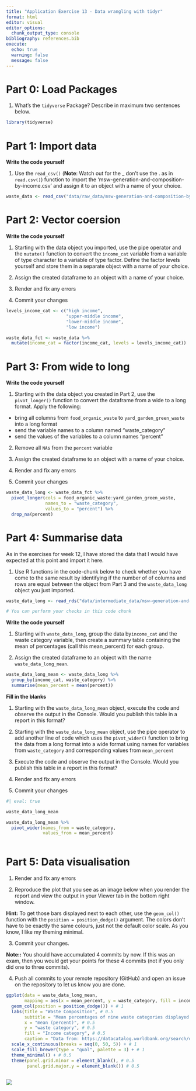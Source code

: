 ```yaml
---
title: "Application Exercise 13 - Data wrangling with tidyr"
format: html
editor: visual
editor_options: 
  chunk_output_type: console
bibliography: references.bib
execute:
  echo: true
  warning: false
  message: false
---
```


# Part 0: Load Packages

1.  What's the `tidyverse` Package? Describe in maximum two sentences below.

```r
library(tidyverse)
```

# Part 1: Import data

**Write the code yourself**

1.  Use the `read_csv()` (**Note**: Watch out for the \_ don't use the . as in `read.csv()`) function to import the 'msw-generation-and-composition-by-income.csv' and assign it to an object with a name of your choice.

```r

waste_data <- read_csv("data/raw_data/msw-generation-and-composition-by-income.csv")

```

# Part 2: Vector coersion

**Write the code yourself**

1.  Starting with the data object you imported, use the pipe operator and the `mutate()` function to convert the `income_cat` variable from a variable of type character to a variable of type factor. Define the factor levels yourself and store them in a separate object with a name of your choice.

2.  Assign the created dataframe to an object with a name of your choice.

3.  Render and fix any errors

4.  Commit your changes

```r

levels_income_cat <- c("high income", 
                       "upper-middle income",
                       "lower-middle income",
                       "low income")

waste_data_fct <- waste_data %>% 
  mutate(income_cat = factor(income_cat, levels = levels_income_cat))

```

# Part 3: From wide to long

**Write the code yourself**

1.  Starting with the data object you created in Part 2, use the `pivot_longer()` function to convert the dataframe from a wide to a long format. Apply the following:

-   bring all columns from `food_organic_waste` to `yard_garden_green_waste` into a long format
-   send the variable names to a column named "waste_category"
-   send the values of the variables to a column names "percent"

2.  Remove all `NA`s from the `percent` variable

3.  Assign the created dataframe to an object with a name of your choice.

4.  Render and fix any errors

5.  Commit your changes

```r

waste_data_long <- waste_data_fct %>% 
  pivot_longer(cols = food_organic_waste:yard_garden_green_waste,
               names_to = "waste_category",
               values_to = "percent") %>% 
  drop_na(percent)
```

# Part 4: Summarise data

As in the exercises for week 12, I have stored the data that I would have expected at this point and import it here.

1.  Use R functions in the code-chunk below to check whether you have come to the same result by identifying if the number of of columns and rows are equal between the object from Part 3 and the `waste_data_long` object you just imported.

```r

waste_data_long <- read_rds("data/intermediate_data/msw-generation-and-composition-by-income-long.rds")

# You can perform your checks in this code chunk

```

**Write the code yourself**

1.  Starting with `waste_data_long`, group the data by`income_cat` and the waste category variable, then create a summary table containing the mean of percentages (call this mean_percent) for each group.

2.  Assign the created dataframe to an object with the name `waste_data_long_mean`.

```r

waste_data_long_mean <- waste_data_long %>% 
  group_by(income_cat, waste_category) %>% 
  summarise(mean_percent = mean(percent)) 

```

**Fill in the blanks**

1.  Starting with the `waste_data_long_mean` object, execute the code and observe the output in the Console. Would you publish this table in a report in this format?

2.  Starting with the `waste_data_long_mean` object, use the pipe operator to add another line of code which uses the `pivot_wider()` function to bring the data from a long format into a wide format using names for variables from `waste_category` and corresponding values from `mean_percent`

3.  Execute the code and observe the output in the Console. Would you publish this table in a report in this format?

4.  Render and fix any errors

5.  Commit your changes

```r
#| eval: true

waste_data_long_mean

waste_data_long_mean %>% 
  pivot_wider(names_from = waste_category,
              values_from = mean_percent) 
  
```

# Part 5: Data visualisation

1.  Render and fix any errors

2.  Reproduce the plot that you see as an image below when you render the report and view the output in your Viewer tab in the bottom right window.

**Hint:** To get those bars displayed next to each other, use the `geom_col()` function with the `position = position_dodge()` argument. The colors don't have to be exactly the same colours, just not the default color scale. As you know, I like my theming minimal.

3.  Commit your changes.

**Note::** You should have accumulated 4 commits by now. If this was an exam, then you would get your points for these 4 commits (not if you only did one to three commits).

4.  Push all commits to your remote repository (GitHub) and open an issue on the repository to let us know you are done.

```r

ggplot(data = waste_data_long_mean, 
       mapping = aes(x = mean_percent, y = waste_category, fill = income_cat)) + # 1
  geom_col(position = position_dodge()) + # 1
  labs(title = "Waste Composition", # 0.5
       subtitle = "Mean percentages of nine waste categories displayed by income categories", # 0.5
       x = "mean (percent)", # 0.5
       y = "waste category", # 0.5
       fill = "Income category", # 0.5
       caption = "Data from: https://datacatalog.worldbank.org/search/dataset/0039597") + # 0.5
  scale_x_continuous(breaks = seq(0, 50, 5)) + # 1
  scale_fill_brewer(type = "qual", palette = 3) + # 1
  theme_minimal() + # 0.5
  theme(panel.grid.minor = element_blank(), # 0.5
        panel.grid.major.y = element_blank()) # 0.5
  
```

![](figs/fig-01-mean-waste-composition-by-income.png)

